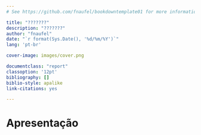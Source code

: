 ```yaml
--- 
# See https://github.com/fnaufel/bookdowntemplate01 for more information.

title: "???????"
description: "???????"
author: "fnaufel"
date: "`r format(Sys.Date(), '%d/%m/%Y')`"
lang: 'pt-br'

cover-image: images/cover.png

documentclass: "report"
classoption: '12pt'
bibliography: []
biblio-style: apalike
link-citations: yes

---
```


# Apresentação {- #apresentacao}



